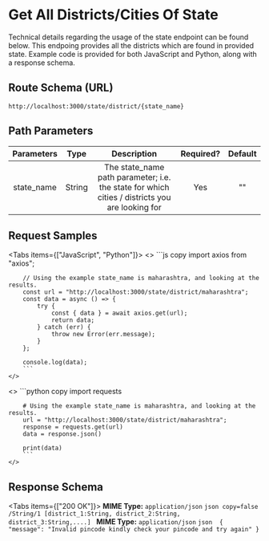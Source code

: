 
# Get All Districts/Cities Of State

Technical details regarding the usage of the state endpoint can be found below. This endpoing provides all the districts which are found in provided state. Example code is provided for both JavaScript and Python, along with a response schema.

## Route Schema (URL)


```
http://localhost:3000/state/district/{state_name}

```


## Path Parameters

| Parameters |   Type    |                                     Description                                          | Required? | Default |
|:----------:|:-------: |:----------------------------------------------------------------------------: |:--------: |:------:|
| state_name    |  String  | The state_name path parameter; i.e. the state for which cities / districts you are looking for |     Yes    |    ""   |


## Request Samples

<Tabs items={["JavaScript", "Python"]}>
  <Tab>
    <>
        ```js copy 
        import axios from "axios";

        // Using the example state_name is maharashtra, and looking at the results.
        const url = "http://localhost:3000/state/district/maharashtra";
        const data = async () => {
            try {
                const { data } = await axios.get(url);
                return data;
            } catch (err) {
                throw new Error(err.message);
            }
        };

        console.log(data);
        ```
    </>

  </Tab>
  <Tab>
    <>
        ```python copy 
        import requests

        # Using the example state_name is maharashtra, and looking at the results.
        url = "http://localhost:3000/state/district/maharashtra";
        response = requests.get(url)
        data = response.json()

        print(data)
        ```
    </>

  </Tab>
</Tabs>


## Response Schema


<Tabs items={["200 OK"]}>
  <Tab>
    **MIME Type:** `application/json`
    ```json copy=false /String/1
    [district_1:String, district_2:String, district_3:String,....]
    ```
  </Tab>
  <Tab>
    **MIME Type:** `application/json`
    ```json 
    {
        "message": "Invalid pincode kindly check your pincode and try again"
    }
    ```

  </Tab>
</Tabs>